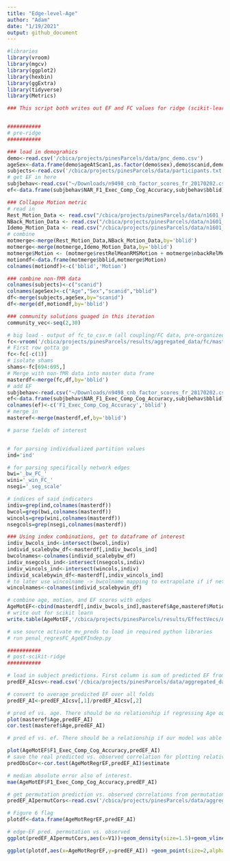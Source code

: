 ```yaml
---
title: "Edge-level-Age"
author: "Adam"
date: "1/19/2021"
output: github_document
---
```


```r
#libraries
library(vroom)
library(mgcv)
library(ggplot2)
library(hexbin)
library(ggExtra)
library(tidyverse)
library(Metrics)
```

```r
### This script both writes out EF and FC values for ridge (scikit-learn), and reads the resulting predictions back in for visualization


###########
# pre-ridge
###########
```

```r
### load in demograhics
demo<-read.csv('/cbica/projects/pinesParcels/data/pnc_demo.csv')
ageSex<-data.frame(demo$ageAtScan1,as.factor(demo$sex),demo$scanid,demo$bblid)
subjects<-read.csv('/cbica/projects/pinesParcels/data/participants.txt',header = F)
# get EF in here
subjbehav<-read.csv("~/Downloads/n9498_cnb_factor_scores_fr_20170202.csv")
ef<-data.frame(subjbehav$NAR_F1_Exec_Comp_Cog_Accuracy,subjbehav$bblid)

### Collapse Motion metric 
# read in
Rest_Motion_Data <- read.csv("/cbica/projects/pinesParcels/data/n1601_RestQAData_20170714.csv")
NBack_Motion_Data <- read.csv("/cbica/projects/pinesParcels/data/n1601_NBACKQAData_20181001.csv")
Idemo_Motion_Data <- read.csv("/cbica/projects/pinesParcels/data/n1601_idemo_FinalQA_092817.csv")
# combine
motmerge<-merge(Rest_Motion_Data,NBack_Motion_Data,by='bblid')
motmerge<-merge(motmerge,Idemo_Motion_Data,by='bblid')
motmerge$Motion <- (motmerge$restRelMeanRMSMotion + motmerge$nbackRelMeanRMSMotion + motmerge$idemoRelMeanRMSMotion)/3;
motiondf<-data.frame(motmerge$bblid,motmerge$Motion)
colnames(motiondf)<-c('bblid','Motion')

### combine non-fMR data
colnames(subjects)<-c("scanid")
colnames(ageSex)<-c("Age","Sex","scanid","bblid")
df<-merge(subjects,ageSex,by="scanid")
df<-merge(df,motiondf,by='bblid')

### community solutions guaged in this iteration
community_vec<-seq(2,30)

# big load - output of fc_to_csv.m (all coupling/FC data, pre-organized)
fc<-vroom('/cbica/projects/pinesParcels/results/aggregated_data/fc/master_fcfeats_rounded.csv')
# First row gotta go
fc<-fc[-c(1)]
# isolate shams
shams<-fc[694:695,]
# Merge with non-fMR data into master data frame
masterdf<-merge(fc,df,by='bblid')
# add EF
subjbehav<-read.csv("~/Downloads/n9498_cnb_factor_scores_fr_20170202.csv")
ef<-data.frame(subjbehav$NAR_F1_Exec_Comp_Cog_Accuracy,subjbehav$bblid)
colnames(ef)<-c('F1_Exec_Comp_Cog_Accuracy','bblid')
# merge in
masteref<-merge(masterdf,ef,by='bblid')

```

```r
# parse fields of interest 


# for parsing individualized partition values
ind='ind'

# for parsing specifically network edges
bwi='_bw_FC_'
wini='_win_FC_'
nsegi='_seg_scale'

# indices of said indicators
indiv=grep(ind,colnames(masterdf))
bwcol=grep(bwi,colnames(masterdf))
wincols=grep(wini,colnames(masterdf))
nsegcols=grep(nsegi,colnames(masterdf))

### Using index combinations, get to dataframe of interest
indiv_bwcols_ind<-intersect(bwcol,indiv)
individ_scalebybw_df<-masterdf[,indiv_bwcols_ind]
bwcolnames<-colnames(individ_scalebybw_df)
indiv_nsegcols_ind<-intersect(nsegcols,indiv)
indiv_wincols_ind<-intersect(wincols,indiv)
individ_scalebywin_df<-masterdf[,indiv_wincols_ind]
# to later use wincolname -> bwcolname mapping to extrapolate if if network is unimodal or transmodal along bwcol indices
wincolnames<-colnames(individ_scalebywin_df)
```

```r
# combine age, motion, and EF scores with edges
AgeMotEF<-cbind(masterdf[,indiv_bwcols_ind],masteref$Age,masteref$Motion,masteref$F1_Exec_Comp_Cog_Accuracy)
# write out for scikit learn
write.table(AgeMotEF,'/cbica/projects/pinesParcels/results/EffectVecs/AgeMotEF',sep=',', col.names = F,quote = F,row.names=F)

# use source activate mv_preds to load in required python libraries
# run penal_regresFC_AgeEFIndep.py
```

```r
###########
# post-scikit-ridge
###########
```

```r
# load in subject predictions. First column is sum of predicted EF from every instance in which this subject was randomly allocated to the testing 1/3rd. Second column is the number of times the subject was allocated to the testing 1.3rd.
predEF_AIcsv<-read.csv('/cbica/projects/pinesParcels/data/aggregated_data/SubjPreds_AI.csv',header=F)

# convert to average predicted EF over all folds
predEF_AI<-predEF_AIcsv[,1]/predEF_AIcsv[,2]

# pred ef vs. age. There should be no relationship if regressing Age out of EF scores worked.
plot(masteref$Age,predEF_AI)
cor.test(masteref$Age,predEF_AI)

# pred ef vs. ef. There should be a relationship if our model was able to predict EF in unseen subjects.

plot(AgeMotEF$F1_Exec_Comp_Cog_Accuracy,predEF_AI)
# save the real predicted vs. observed correlation for plotting relative to null distribution
predObsCor<-cor.test(AgeMotRegrEF,predEF_AI)$estimate

# median absolute error also of interest.
mae(AgeMotEF$F1_Exec_Comp_Cog_Accuracy,predEF_AI)

# get permutation prediction vs. observed correlations from permutation writeout
predEF_AIpermutCors<-read.csv('/cbica/projects/pinesParcels/data/aggregated_data/PermutPreds_AI.csv',header=F)

# Figure 6 flag
plotdf<-data.frame(AgeMotRegrEF,predEF_AI)
```

```r
# edge-EF pred. permutation vs. observed
ggplot(predEF_AIpermutCors,aes(x=V1))+geom_density(size=1.5)+geom_vline(xintercept = predObsCor,size=2,color='#BC3754')+theme_classic(base_size=18)+ylab('')+xlab('')+guides(y="none")+scale_x_continuous(breaks=c(-.3,0,.3,.6),limits=c(-.35,.6))

```


```r
ggplot(plotdf,aes(x=AgeMotRegrEF,y=predEF_AI)) +geom_point(size=2,alpha=.6)+geom_smooth(method='lm',color='black',size=2)+theme_classic(base_size=25) + xlab("Observed") + ylab("Predicted")+ggtitle('Executive Function')
```
